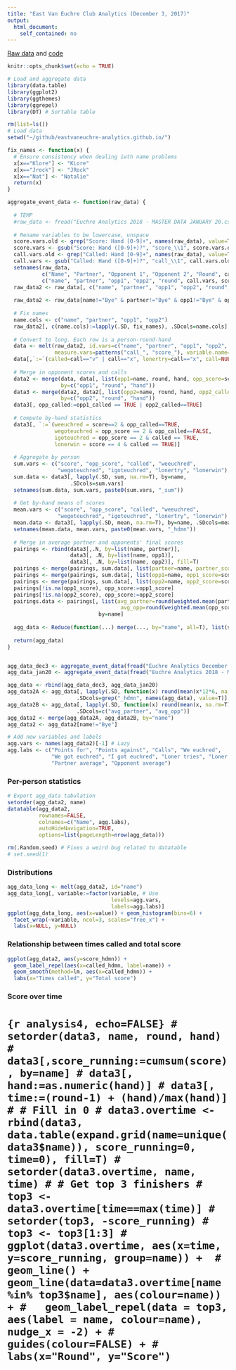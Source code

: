 ```yaml
---
title: "East Van Euchre Club Analytics (December 3, 2017)"
output:
  html_document:
    self_contained: no
---
```


[Raw data](Euchre%20Analytics%20December%203rd%20%40%20Anza%20-%20MASTER%20DATA.csv) and [code](analytics.Rmd)

```r
knitr::opts_chunk$set(echo = TRUE)
```

```r
# Load and aggregate data
library(data.table)
library(ggplot2)
library(ggthemes)
library(ggrepel)
library(DT) # Sortable table

rm(list=ls())
# Load data
setwd("~/github/eastvaneuchre-analytics.github.io/")

fix_names <- function(x) {
  # Ensure consistency when dealing iwth name problems
  x[x=="Klore"] <- "KLore"
  x[x=="Jrock"] <- "JRock"
  x[x=="Nat"] <- "Natalie"
  return(x)
}

aggregate_event_data <- function(raw_data) {
  
  # TEMP
  #raw_data <- fread("Euchre Analytics 2018 - MASTER DATA JANUARY 20.csv")
  
  # Rename variables to be lowercase, unspace
  score.vars.old <- grep("Score: Hand [0-9]+", names(raw_data), value=T)
  score.vars <- gsub("Score: Hand ([0-9]+)?", "score_\\1", score.vars.old)
  call.vars.old <- grep("Called: Hand [0-9]+", names(raw_data), value=T)
  call.vars <- gsub("Called: Hand ([0-9]+)?", "call_\\1", call.vars.old)
  setnames(raw_data, 
           c("Name", "Partner", "Opponent 1", "Opponent 2", "Round", call.vars.old, score.vars.old),
           c("name", "partner", "opp1", "opp2", "round", call.vars, score.vars))
  raw_data2 <- raw_data[, c("name", "partner", "opp1", "opp2", "round", call.vars, score.vars), with=F] # Drop other cols
  
  raw_data2 <- raw_data[name!="Bye" & partner!="Bye" & opp1!="Bye" & opp2!="Bye"]
  
  # Fix names
  name.cols <- c("name", "partner", "opp1", "opp2")
  raw_data2[, c(name.cols):=lapply(.SD, fix_names), .SDcols=name.cols]
  
  # Convert to long. Each row is a person-round-hand
  data <- melt(raw_data2, id.vars=c("name", "partner", "opp1", "opp2", "round"), 
               measure.vars=patterns("call_", "score_"), variable.name="hand", value.name=c("call", "score"))
  data[,`:=`(called=call=="v" | call=="x", lonertry=call=="x", call=NULL)] # Split out calls and loner calls
  
  # Merge in opponent scores and calls
  data2 <- merge(data, data[, list(opp1=name, round, hand, opp_score=score, opp1_called=called)], 
                 by=c("opp1", "round", "hand"))
  data3 <- merge(data2, data2[, list(opp2=name, round, hand, opp2_called=called)], 
                 by=c("opp2", "round", "hand"))
  data3[, opp_called:=opp1_called == TRUE | opp2_called==TRUE]
  
  # Compute by-hand statistics
  data3[, `:=`(weeuchred = score==2 & opp_called==TRUE,
               wegoteuchred = opp_score == 2 & opp_called==FALSE,
               igoteuchred = opp_score == 2 & called == TRUE, 
               lonerwin = score == 4 & called == TRUE)]
  
  # Aggregate by person
  sum.vars <- c("score", "opp_score", "called", "weeuchred", 
                "wegoteuchred", "igoteuchred", "lonertry", "lonerwin")
  sum.data <- data3[, lapply(.SD, sum, na.rm=T), by=name, 
                    .SDcols=sum.vars]
  setnames(sum.data, sum.vars, paste0(sum.vars, "_sum"))
  
  # Get by-hand means of scores
  mean.vars <- c("score", "opp_score", "called", "weeuchred", 
                "wegoteuchred", "igoteuchred", "lonertry", "lonerwin")
  mean.data <- data3[, lapply(.SD, mean, na.rm=T), by=name, .SDcols=mean.vars]
  setnames(mean.data, mean.vars, paste0(mean.vars, "_hdmn"))
  
  # Merge in average partner and opponents' final scores
  pairings <- rbind(data3[,.N, by=list(name, partner)],
                    data3[, .N, by=list(name, opp1)],
                    data3[, .N, by=list(name, opp2)], fill=T)
  pairings <- merge(pairings, sum.data[, list(partner=name, partner_score=score_sum)], by=c("partner"), all.x=T)
  pairings <- merge(pairings, sum.data[, list(opp1=name, opp1_score=score_sum)], by=c("opp1"), all.x=T)
  pairings <- merge(pairings, sum.data[, list(opp2=name, opp2_score=score_sum)], by=c("opp2"), all.x=T)
  pairings[!is.na(opp1_score), opp_score:=opp1_score]
  pairings[!is.na(opp2_score), opp_score:=opp2_score]
  pairings.data <- pairings[, list(avg_partner=round(weighted.mean(partner_score, N, na.rm=T),1),
                                    avg_opp=round(weighted.mean(opp_score, N, na.rm=T),1)),
                             by=name]
  
  agg_data <- Reduce(function(...) merge(..., by="name", all=T), list(sum.data, mean.data, pairings.data))
  
  return(agg_data)
}


agg_data_dec3 <- aggregate_event_data(fread("Euchre Analytics December 3rd @ Anza - MASTER DATA.csv"))
agg_data_jan20 <- aggregate_event_data(fread("Euchre Analytics 2018 - MASTER DATA JANUARY 20.csv"))

agg_data <- rbind(agg_data_dec3, agg_data_jan20)
agg_data2A <- agg_data[, lapply(.SD, function(x) round(mean(x*12*6, na.rm=T), 1)), by=name,  # Multiple per-hand averages by 12*6
                      .SDcols=grep("_hdmn", names(agg_data), value=T)]
agg_data2B <- agg_data[, lapply(.SD, function(x) round(mean(x, na.rm=T), 1)), by=name,
                      .SDcols=c("avg_partner", "avg_opp")]
agg_data2 <- merge(agg_data2A, agg_data2B, by="name")
agg_data2 <- agg_data2[name!="Bye"]

# Add new variables and labels
agg.vars <- names(agg_data2)[-1] # Lazy
agg.labs <- c("Points for", "Points against", "Calls", "We euchred", 
              "We got euchred", "I got euchred", "Loner tries", "Loner wins", 
              "Partner average", "Opponent average")
```


### Per-person statistics

```r
# Export agg_data tabulation
setorder(agg_data2, name)
datatable(agg_data2,
          rownames=FALSE,
          colnames=c("Name", agg.labs),
          autoHideNavigation=TRUE,
          options=list(pageLength=nrow(agg_data)))
```

```r
rm(.Random.seed) # Fixes a weird bug related to datatable
# set.seed(1)
```

### Distributions

```r
agg_data_long <- melt(agg_data2, id="name")
agg_data_long[, variable:=factor(variable, # Use
                                 levels=agg.vars,
                                 labels=agg.labs)]
ggplot(agg_data_long, aes(x=value)) + geom_histogram(bins=6) +
  facet_wrap(~variable, ncol=3, scales="free_x") +
  labs(x=NULL, y=NULL)
```

### Relationship between times called and total score

```r
ggplot(agg_data2, aes(y=score_hdmn)) +
  geom_label_repel(aes(x=called_hdmn, label=name)) +
  geom_smooth(method=lm, aes(x=called_hdmn)) +
  labs(x="Times called", y="Total score")
```


### Score over time
# ```{r analysis4, echo=FALSE}
# setorder(data3, name, round, hand)
# data3[,score_running:=cumsum(score), by=name]
# data3[, hand:=as.numeric(hand)]
# data3[, time:=(round-1) + (hand)/max(hand)]
# # Fill in 0
# data3.overtime <- rbind(data3, data.table(expand.grid(name=unique(data3$name)), score_running=0, time=0), fill=T)
# setorder(data3.overtime, name, time)
# # Get top 3 finishers
# top3 <- data3.overtime[time==max(time)]
# setorder(top3, -score_running)
# top3 <- top3[1:3]
# ggplot(data3.overtime, aes(x=time, y=score_running, group=name)) + 
#   geom_line() + geom_line(data=data3.overtime[name %in% top3$name], aes(colour=name)) +
#   geom_label_repel(data = top3, aes(label = name, colour=name), nudge_x = -2) +
#   guides(colour=FALSE) +
#   labs(x="Round", y="Score")
```



